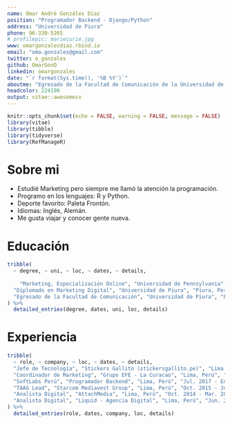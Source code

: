 ```yaml
---
name: Omar André Gonzáles Díaz
position: "Programador Backend - Django/Python"
address: "Universidad de Piura"
phone: 96-330-5265
# profilepic: mariecurie.jpg
www: omargonzalesdiaz.rbind.io
email: "oma.gonzales@gmail.com"
twitter: o_gonzales
github: OmarGonD
linkedin: omargonzales
date: "`r format(Sys.time(), '%B %Y')`"
aboutme: "Egresado de la Facultad de Comunicación de la Universidad de Piura. Actualmente Programador BackEnd (Django/Python)."
headcolor: 224190
output: vitae::awesomecv
---
```


```r
knitr::opts_chunk$set(echo = FALSE, warning = FALSE, message = FALSE)
library(vitae)
library(tibble)
library(tidyverse)
library(RefManageR)
```

# Sobre mi

 * Estudié Marketing pero siempre me llamó la atención la programación.
 * Programo en los lenguajes: R y Python.
 * Deporte favorito: Paleta Frontón.
 * Idiomas: Inglés, Alemán.
 * Me gusta viajar y conocer gente nueva.
 

# Educación
```r
tribble(
  ~ degree, ~ uni, ~ loc, ~ dates, ~ details,
  
    "Marketing, Especialización Online", "Universidad de Pennsylvania", "coursera.org", "2014", "Marketing Strategy and Brand Positioning. Customer Decision Making and the Role of Brand.",
  "Diplomado en Marketing Digital", "Universidad de Piura", "Piura, Perú", "Mar. 2013 - Jul. 2013", "Mejor trabajo final, Plan de Marketing Digital 2013.",
  "Egresado de la Facultad de Comunicación", "Universidad de Piura", "Piura, Perú", "Mar. 2007 - Dic. 2011", "Tercio Superior, Especialización en Marketing."
) %>% 
  detailed_entries(degree, dates, uni, loc, details)
```

# Experiencia
```r
tribble(
  ~ role, ~ company, ~ loc, ~ dates, ~ details,
  "Jefe de Tecnología", "Stickers Gallito (stickersgallito.pe)", "Lima, Perú", "Ago. 2018 - Presente", "Cofundador, encargado del desarrollo de la webapp y puesta en producción. Responsable del correcto funcionamiento del sitio: www.stickersgallito.pe",
  "Coordinador de Marketing", "Grupo EFE - La Curacao", "Lima, Perú", "Feb. 2018 - Nov. 2018", "Encargado de los esfuerzos de Marketing Digital. Responsable de la inversión y distribución de un presupuesto de más de $100,000 anuales para las campañas de marketing digital. En esta empresa manejaba todos los canales de comunicación digital para su Ecommerce. Aplicamos nuevas estrategias que llevaron a incrementar las ventas, la cuota de mercado y, en general, sus ganancias.",
  "SoftLabs Perú", "Programador Backend", "Lima, Perú", "Jul. 2017 - Ene. 2018", "Desarrollo Backend en el lenguaje de programación Python. Validación de formularios.",
  "TAAG Lead", "Starcom Mediavest Group", "Lima, Perú", "Oct. 2015 - Jun. 2017", "Jefe del área TAAG (Technology and Activation Group). Encargado de la implementación y seguimiento de las campañas digitales de clientes internacionales (Visa, CocaCola, Samsung, Falabella), así como de clientes locales (UPC).",
  "Analista Digital", "AttachMedia", "Lima, Perú", "Oct. 2014 - Mar. 2015", "Elaboración de Dashboards con Tableau. Validación de data en Google Analytics.",
  "Analista Digital", "Liquid - Agencia Digital", "Lima, Perú", "Jun. 2012 - Set. 2014", " Desarrollo de estrategias de Marketing Digital y planes tácticos para proyectos de SEO, eCommerce y Analítica Digital."
) %>% 
  detailed_entries(role, dates, company, loc, details)
```

\newpage

<!-- # Relevant Skills -->
<!-- ```{r} -->
<!-- cvskill("Data Analysis", c("Visualisation", "Data Cleaning", "Forecasting", "Modelling", "Communication", "Inference", "Machine Learning", "Web Scraping")) -->
<!-- cvskill("Programming", c("R", "Python", "SQL", "Java", "C", "C++", "HTML/CSS", "TeX", "MATLAB")) -->
<!-- ``` -->
